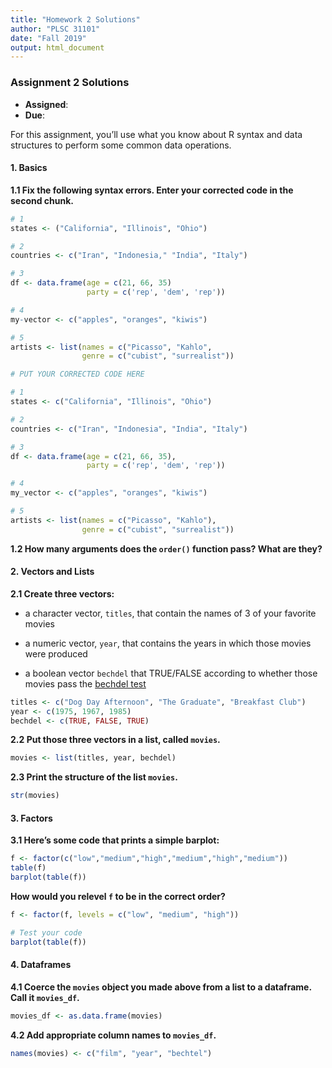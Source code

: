 ```yaml
---
title: "Homework 2 Solutions"
author: "PLSC 31101"
date: "Fall 2019"
output: html_document
---
```


### Assignment 2 Solutions

- __Assigned__:
- __Due__: 

For this assignment, you'll use what you know about R syntax and data structures to perform some common data operations.

#### 1. Basics {-}

__1.1 Fix the following syntax errors. Enter your corrected code in the second chunk.__

```r
# 1
states <- ("California", "Illinois", "Ohio")

# 2
countries <- c("Iran", "Indonesia," "India", "Italy")

# 3
df <- data.frame(age = c(21, 66, 35)
                 party = c('rep', 'dem', 'rep'))

# 4
my-vector <- c("apples", "oranges", "kiwis")

# 5
artists <- list(names = c("Picasso", "Kahlo",
                genre = c("cubist", "surrealist"))
```

```r
# PUT YOUR CORRECTED CODE HERE

# 1
states <- c("California", "Illinois", "Ohio")

# 2
countries <- c("Iran", "Indonesia", "India", "Italy")

# 3
df <- data.frame(age = c(21, 66, 35),
                 party = c('rep', 'dem', 'rep'))

# 4
my_vector <- c("apples", "oranges", "kiwis")

# 5
artists <- list(names = c("Picasso", "Kahlo"),
                genre = c("cubist", "surrealist"))
```

__1.2 How many arguments does the `order()` function pass? What are they?__

#### 2. Vectors and Lists {-}

__2.1 Create three vectors:__

* a character vector, `titles`, that contain the names of 3 of your favorite movies

* a numeric vector, `year`, that contains the years in which those movies were produced

* a boolean vector `bechdel` that TRUE/FALSE according to whether those movies pass the [bechdel test](http://bechdeltest.com/)

```r
titles <- c("Dog Day Afternoon", "The Graduate", "Breakfast Club")
year <- c(1975, 1967, 1985)
bechdel <- c(TRUE, FALSE, TRUE)
```

__2.2 Put those three vectors in a list, called `movies`.__

```r
movies <- list(titles, year, bechdel)
```

__2.3 Print the structure of the list `movies`.__

```r
str(movies)
```

#### 3. Factors {-}

__3.1 Here's some code that prints a simple barplot:__

```r
f <- factor(c("low","medium","high","medium","high","medium"))
table(f)
barplot(table(f))
```

__How would you relevel `f` to be in the correct order?__

```r
f <- factor(f, levels = c("low", "medium", "high"))

# Test your code
barplot(table(f))
```

#### 4. Dataframes {-}

__4.1 Coerce the `movies` object you made above from a list to a dataframe. Call it `movies_df`.__

```r
movies_df <- as.data.frame(movies)
```

__4.2 Add appropriate column names to `movies_df`.__

```r
names(movies) <- c("film", "year", "bechtel")
```